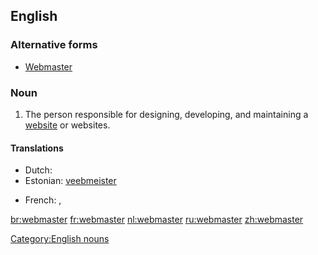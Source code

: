 ==English==

===Alternative forms===
* [[Webmaster]]

===Noun===
{{infl|en|noun|plural|webmasters|feminine|webmistress|genderless|webster}}

# The person responsible for designing, developing, and maintaining a [[website]] or websites.

====Translations====
{{trans-top|the person responsible for maintaining a website}}
* Dutch: {{t|nl|webmaster|m}}
* Estonian: [[veebmeister]]
{{trans-mid}}
* French: {{t|fr|webmestre}},  {{t|fr|webmaster}}
{{trans-bottom}}

[[Category:English nouns]]

[[br:webmaster]]
[[fr:webmaster]]
[[nl:webmaster]]
[[ru:webmaster]]
[[zh:webmaster]]